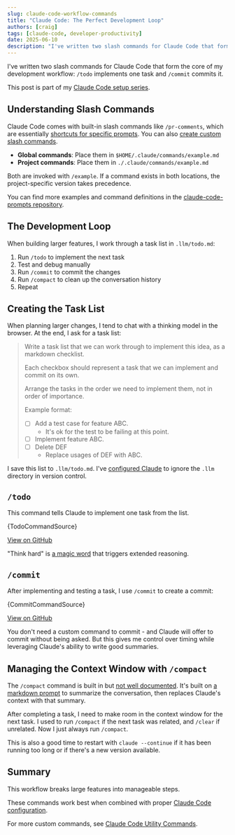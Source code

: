 ```yaml
---
slug: claude-code-workflow-commands
title: "Claude Code: The Perfect Development Loop"
authors: [craig]
tags: [claude-code, developer-productivity]
date: 2025-06-10
description: "I've written two slash commands for Claude Code that form the core of my development workflow: /todo implements one task and /commit commits it."
---
```



I've written two slash commands for Claude Code that form the core of my development workflow: `/todo` implements one task and `/commit` commits it.

<!-- truncate -->

This post is part of my [Claude Code setup series](/blog/claude-code-setup).

## Understanding Slash Commands

Claude Code comes with built-in slash commands like `/pr-comments`, which are essentially [shortcuts for specific prompts](https://gist.github.com/transitive-bullshit/487c9cb52c75a9701d312334ed53b20c#file-claude-code-prompts-js-L591-L597). You can also [create custom slash commands](https://docs.anthropic.com/en/docs/claude-code/tutorials#create-custom-slash-commands).

- **Global commands**: Place them in `$HOME/.claude/commands/example.md`
- **Project commands**: Place them in `./.claude/commands/example.md`

Both are invoked with `/example`. If a command exists in both locations, the project-specific version takes precedence.

You can find more examples and command definitions in the [claude-code-prompts repository](https://github.com/motlin/claude-code-prompts/tree/main/commands).

## The Development Loop

When building larger features, I work through a task list in `.llm/todo.md`:

1. Run `/todo` to implement the next task
2. Test and debug manually
3. Run `/commit` to commit the changes
4. Run `/compact` to clean up the conversation history
5. Repeat

## Creating the Task List

When planning larger changes, I tend to chat with a thinking model in the browser. At the end, I ask for a task list:

> Write a task list that we can work through to implement this idea, as a markdown checklist.
>
> Each checkbox should represent a task that we can implement and commit on its own.
>
> Arrange the tasks in the order we need to implement them, not in order of importance.
>
> Example format:
>
> - [ ] Add a test case for feature ABC.
>   - It's ok for the test to be failing at this point.
> - [ ] Implement feature ABC.
> - [ ] Delete DEF
>   - Replace usages of DEF with ABC.

I save this list to `.llm/todo.md`. I've [configured Claude](/blog/claude-code-configuration#extra-context-just-for-you) to ignore the `.llm` directory in version control.

## `/todo`

This command tells Claude to implement one task from the list.

<CodeBlock language="markdown" title=".claude-prompts/commands/todo.md">
  {TodoCommandSource}
</CodeBlock>

[View on GitHub](https://github.com/motlin/claude-code-prompts/blob/main/commands/todo.md)

"Think hard" is [a magic word](https://simonwillison.net/2025/Apr/19/claude-code-best-practices/) that triggers extended reasoning.

## `/commit`

After implementing and testing a task, I use `/commit` to create a commit:

<CodeBlock language="markdown" title=".claude-prompts/commands/commit.md">
  {CommitCommandSource}
</CodeBlock>

[View on GitHub](https://github.com/motlin/claude-code-prompts/blob/main/commands/commit.md)

You don't need a custom command to commit - and Claude will offer to commit without being asked. But this gives me control over timing while leveraging Claude's ability to write good summaries.

## Managing the Context Window with `/compact`

The `/compact` command is built in but [not well documented](https://docs.anthropic.com/en/docs/claude-code/costs#reduce-token-usage). It's built on [a markdown prompt](https://www.reddit.com/r/ClaudeAI/comments/1jr52qj/here_is_claude_codes_compact_prompt/) to summarize the conversation, then replaces Claude's context with that summary.

After completing a task, I need to make room in the context window for the next task. I used to run `/compact` if the next task was related, and `/clear` if unrelated. Now I just always run `/compact`.

This is also a good time to restart with `claude --continue` if it has been running too long or if there's a new version available.

## Summary

This workflow breaks large features into manageable steps.

These commands work best when combined with proper [Claude Code configuration](/blog/claude-code-configuration).

For more custom commands, see [Claude Code Utility Commands](/blog/claude-code-utility-commands).

<GiscusComponent />
